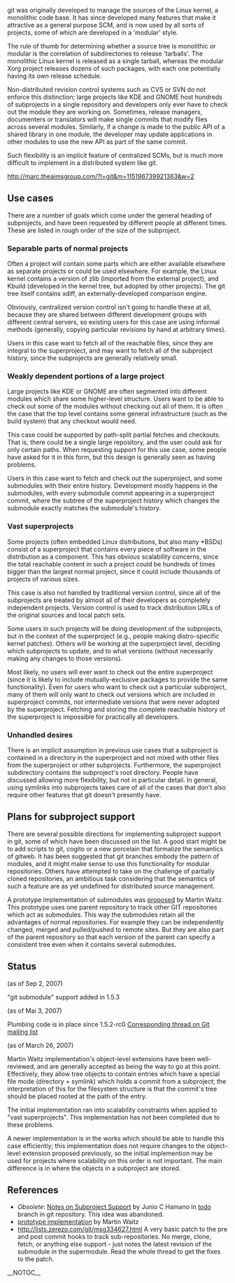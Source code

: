 git was originally developed to manage the sources of the Linux kernel, a monolithic code base. It has since developed many features that make it attractive as a general purpose SCM, and is now used by all sorts of projects, some of which are developed in a 'modular' style.

The rule of thumb for determining whether a source tree is monolithic or modular is the correlation of subdirectories to release 'tarballs'. The monolithic Linux kernel is released as a single tarball, whereas the modular Xorg project releases dozens of such packages, with each one potentially having its own release schedule.

Non-distributed revision control systems such as CVS or SVN do not enforce this distinction; large projects like KDE and GNOME host hundreds of subprojects in a single repository and developers only ever have to check out the module they are working on. Sometimes, release managers, documenters or translators will make single commits that modify files across several modules. Similarly, if a change is made to the public API of a shared library in one module, the developer may update applications in other modules to use the new API as part of the same commit.

Such flexibility is an implicit feature of centralized SCMs, but is much more difficult to implement in a distributed system like git.

http://marc.theaimsgroup.com/?l=git&m=115196739921363&w=2

== Use cases ==
There are a number of goals which come under the general heading of subprojects, and have been requested by different people at different times. These are listed in rough order of the size of the subproject.

=== Separable parts of normal projects ===
Often a project will contain some parts which are either available elsewhere as separate projects or could be used elsewhere. For example, the Linux kernel contains a version of zlib (imported from the external project), and Kbuild (developed in the kernel tree, but adopted by other projects). The git tree itself contains xdiff, an externally-developed comparison engine.

Obviously, centralized version control isn't going to handle these at all, because they are shared between different development groups with different central servers, so existing users for this case are using informal methods (generally, copying particular revisions by hand at arbitrary times).

Users in this case want to fetch all of the reachable files, since they are integral to the superproject, and may want to fetch all of the subproject history, since the subprojects are generally relatively small.

=== Weakly dependent portions of a large project ===
Large projects like KDE or GNOME are often segmented into different modules which share some higher-level structure. Users want to be able to check out some of the modules without checking out all of them. It is often the case that the top level contains some general infrastructure (such as the build system) that any checkout would need.

This case could be supported by path-split partial fetches and checkouts. That is, there could be a single large repository, and the user could ask for only certain paths. When requesting support for this use case, some people have asked for it in this form, but this design is generally seen as having problems.

Users in this case want to fetch and check out the superproject, and some submodules with their entire history. Development mostly happens in the submodules, with every submodule commit appearing in a superproject commit, where the subtree of the superproject history which changes the submodule exactly matches the submodule's history.

=== Vast superprojects ===
Some projects (often embedded Linux distributions, but also many *BSDs) consist of a superproject that contains every piece of software in the distribution as a component. This has obvious scalability concerns, since the total reachable content in such a project could be hundreds of times bigger than the largest normal project, since it could include thousands of projects of various sizes.

This case is also not handled by traditional version control, since all of the subprojects are treated by almost all of their developers as completely independent projects. Version control is used to track distribution URLs of the original sources and local patch sets.

Some users in such projects will be doing development of the subprojects, but in the context of the superproject (e.g., people making distro-specific kernel patches). Others will be working at the superproject level, deciding which subprojects to update, and to what versions (without necessarily making any changes to those versions).

Most likely, no users will ever want to check out the entire superproject (since it is likely to include mutually-exclusive packages to provide the same functionality). Even for users who want to check out a particular subproject, many of them will only want to check out versions which are included in superproject commits, not intermediate versions that were never adopted by the superproject. Fetching and storing the complete reachable history of the superproject is impossible for practically all developers.

=== Unhandled desires ===
There is an implicit assumption in previous use cases that a subproject is contained in a directory in the superproject and not mixed with other files from the superproject or other subprojects. Furthermore, the superproject subdirectory contains the subproject's root directory. People have discussed allowing more flexibility, but not in particular detail. In general, using symlinks into subprojects takes care of all of the cases that don't also require other features that git doesn't presently have.

== Plans for subproject support ==
There are several possible directions for implementing subproject support in git, some of which have been discussed on the list. A good start might be to add scripts to git, cogito or a new porcelain that formalize the semantics of gitweb. It has been suggested that git branches embody the pattern of modules, and it might make sense to use this functionality for modular repositories. Others have attempted to take on the challenge of partially cloned repositories, an ambitious task considering that the semantics of such a feature are as yet undefined for distributed source management.

A prototype implementation of submodules was [http://marc.theaimsgroup.com/?t=116405956000002&r=1&w=2 proposed] by Martin Waitz. This prototype uses one parent repository to track other GIT repositories which act as submodules. This way the submodules retain all the advantages of normal repositories. For example they can be independently changed, merged and pulled/pushed to remote sites. But they are also part of the parent repository so that each version of the parent can specify a consistent tree even when it contains several submodules.

== Status ==
(as of Sep 2, 2007)

"git submodule" support added in 1.5.3

(as of Mai 3, 2007)

Plumbing code is in place since 1.5.2-rc0 [http://thread.gmane.org/gmane.comp.version-control.git/44106 Corresponding thread on Git mailing list]

(as of March 26, 2007)

Martin Waitz implementation's object-level extensions have been well-reviewed, and are generally accepted as being the way to go at this point. Effectively, they allow tree objects to contain entries which have a special file mode (directory + symlink) which holds a commit from a subproject; the interpretation of this for the filesystem structure is that the commit's tree should be placed rooted at the path of the entry.

The initial implementation ran into scalability constraints when applied to  "vast superprojects". This implementation has not been completed due to these problems.

A newer implementation is in the works which should be able to handle this case efficiently; this implementation does not require changes to the object-level extension proposed previously, so the initial implemention may be used for projects where scalability on this order is not important. The main difference is in where the objects in a subproject are stored.

== References ==
* <i>Obsolete</i>: [http://git.kernel.org/?p=git/git.git;a=blob;f=Subpro.txt;h=713b72eea20e567622e2d29d8d6ad258970ec103;hb=874a2aa6053e778a22c985323c69311cfffb65a7 Notes on Subproject Support] by Junio C Hamano in [http://www.kernel.org/git/?p=git/git.git;a=tree;h=todo;hb=todo todo] branch in git repository. This idea was abandoned.
* [http://git.admingilde.org/tali/git.git/module2 prototype implementation] by Martin Waitz
* http://lists.zerezo.com/git/msg334627.html A very basic patch to the pre and post commit hooks to track sub-repositories.  No merge, clone, fetch, or anything else support - just notes the latest revision of the submodule in the supermodule.  Read the whole thread to get the fixes to the patch.

__NOTOC__